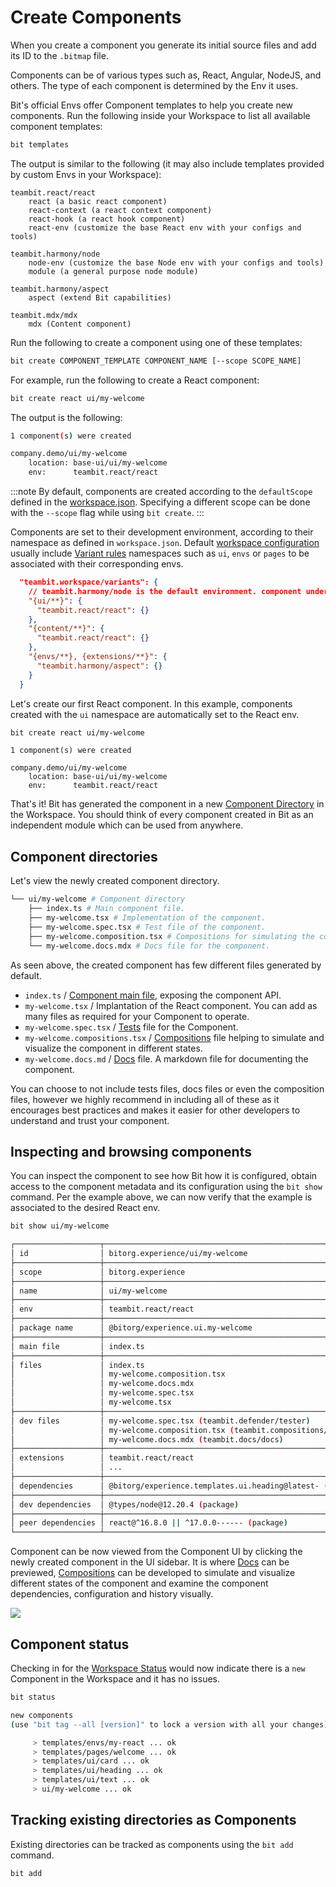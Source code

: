 
# Create Components

When you create a component you generate its initial source files and add its ID to the `.bitmap` file.

Components can be of various types such as, React, Angular, NodeJS, and others. The type of each component is determined by the Env it uses.

Bit's official Envs offer Component templates to help you create new components. Run the following inside your Workspace to list all available component templates:

```bash
bit templates
```

The output is similar to the following (it may also include templates provided by custom Envs in your Workspace):

```
teambit.react/react
    react (a basic react component)
    react-context (a react context component)
    react-hook (a react hook component)
    react-env (customize the base React env with your configs and tools)

teambit.harmony/node
    node-env (customize the base Node env with your configs and tools)
    module (a general purpose node module)

teambit.harmony/aspect
    aspect (extend Bit capabilities)

teambit.mdx/mdx
    mdx (Content component)
```

Run the following to create a component using one of these templates:

```bash
bit create COMPONENT_TEMPLATE COMPONENT_NAME [--scope SCOPE_NAME]
```

For example, run the following to create a React component:

```bash
bit create react ui/my-welcome
```

The output is the following:

```bash
1 component(s) were created

company.demo/ui/my-welcome
    location: base-ui/ui/my-welcome
    env:      teambit.react/react
```

:::note
By default, components are created according to the `defaultScope` defined in the [workspace.json](/workspace/workspace-json). 
Specifying a different scope can be done with the `--scope` flag while using `bit create`.
:::

Components are set to their development environment, according to their namespace as defined in `workspace.json`.
Default [workspace configuration](/workspace/workspace-json) usually include [Variant rules](/) namespaces such as `ui`, `envs` or `pages` to be associated with their corresponding envs.

```json title="workspace.json"
  "teambit.workspace/variants": {
    // teambit.harmony/node is the default environment. component under different namespaces than the below will fall back to it.
    "{ui/**}": {
      "teambit.react/react": {}
    },
    "{content/**}": {
      "teambit.react/react": {}
    },
    "{envs/**}, {extensions/**}": {
      "teambit.harmony/aspect": {}
    }
  }
```

Let's create our first React component. In this example, components created with the `ui` namespace are automatically set to the React env.

```bash
bit create react ui/my-welcome
```
```
1 component(s) were created

company.demo/ui/my-welcome
    location: base-ui/ui/my-welcome
    env:      teambit.react/react
```

That's it! Bit has generated the component in a new [Component Directory](/workspace/component-directory) in the Workspace. You should think of every component created in Bit as an independent module which can be used from anywhere.

## Component directories
Let's view the newly created component directory.

```bash
└── ui/my-welcome # Component directory
    ├── index.ts # Main component file.
    ├── my-welcome.tsx # Implementation of the component.
    ├── my-welcome.spec.tsx # Test file of the component.
    ├── my-welcome.composition.tsx # Compositions for simulating the component in different states.
    └── my-welcome.docs.mdx # Docs file for the component.
```

As seen above, the created component has few different files generated by default.

- `index.ts` / [Component main file](/components/main-file), exposing the component API.
- `my-welcome.tsx` / Implantation of the React component. You can add as many files as required for your Component to operate.
- `my-welcome.spec.tsx` / [Tests](/tester/overview) file for the Component.
- `my-welcome.compositions.tsx` / [Compositions](/compositions/overview) file helping to simulate and visualize the component in different states.
- `my-welcome.docs.md` / [Docs](/docs/overview) file. A markdown file for documenting the component.

You can choose to not include tests files, docs files or even the composition files, however we highly recommend in including all of these as it encourages best practices and makes it easier for other developers to understand and trust your component.

## Inspecting and browsing components

You can inspect the component to see how Bit how it is configured, obtain access to the component metadata and its configuration using the `bit show` command.
Per the example above, we can now verify that the example is associated to the desired React env.

```bash
bit show ui/my-welcome
```

```bash
┌───────────────────┬────────────────────────────────────────────────────────────────┐
│ id                │ bitorg.experience/ui/my-welcome                                │
├───────────────────┼────────────────────────────────────────────────────────────────┤
│ scope             │ bitorg.experience                                              │
├───────────────────┼────────────────────────────────────────────────────────────────┤
│ name              │ ui/my-welcome                                                  │
├───────────────────┼────────────────────────────────────────────────────────────────┤
│ env               │ teambit.react/react                                            │
├───────────────────┼────────────────────────────────────────────────────────────────┤
│ package name      │ @bitorg/experience.ui.my-welcome                               │
├───────────────────┼────────────────────────────────────────────────────────────────┤
│ main file         │ index.ts                                                       │
├───────────────────┼────────────────────────────────────────────────────────────────┤
│ files             │ index.ts                                                       │
│                   │ my-welcome.composition.tsx                                     │
│                   │ my-welcome.docs.mdx                                            │
│                   │ my-welcome.spec.tsx                                            │
│                   │ my-welcome.tsx                                                 │
├───────────────────┼────────────────────────────────────────────────────────────────┤
│ dev files         │ my-welcome.spec.tsx (teambit.defender/tester)                  │
│                   │ my-welcome.composition.tsx (teambit.compositions/compositions) │
│                   │ my-welcome.docs.mdx (teambit.docs/docs)                        │
├───────────────────┼────────────────────────────────────────────────────────────────┤
│ extensions        │ teambit.react/react                                            │
│                   │ ...                                                            │
├───────────────────┼────────────────────────────────────────────────────────────────┤
│ dependencies      │ @bitorg/experience.templates.ui.heading@latest- (component)    │
├───────────────────┼────────────────────────────────────────────────────────────────┤
│ dev dependencies  │ @types/node@12.20.4 (package)                                  │
├───────────────────┼────────────────────────────────────────────────────────────────┤
│ peer dependencies │ react@^16.8.0 || ^17.0.0------ (package)                       │
└───────────────────┴────────────────────────────────────────────────────────────────┘
```


Component can be now viewed from the Component UI <!--TODO [Component UI](/components/ui) --> by clicking the newly created component in the UI sidebar. It is where [Docs](/docs/overview) can be previewed, [Compositions](/compositions/overview) can be developed to simulate and visualize different states of the component and examine the component dependencies, configuration and history visually.

<Image src={componentImg} />

## Component status

Checking in for the [Workspace Status](/workspace/workspace-status) would now indicate there is a `new` Component in the Workspace and it has no issues.

```bash
bit status
```

```bash
new components
(use "bit tag --all [version]" to lock a version with all your changes)

     > templates/envs/my-react ... ok
     > templates/pages/welcome ... ok
     > templates/ui/card ... ok
     > templates/ui/heading ... ok
     > templates/ui/text ... ok
     > ui/my-welcome ... ok
```

## Tracking existing directories as Components

Existing directories can be tracked as components using the `bit add` command.

```bash
bit add 
```
